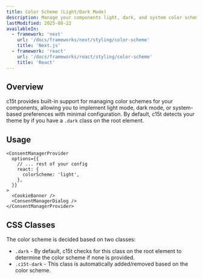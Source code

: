 ```yaml
---
title: Color Scheme (Light/Dark Mode)
description: Manage your components light, dark, and system color schemes.
lastModified: 2025-08-22
availableIn:
  - framework: 'next'
    url: '/docs/frameworks/next/styling/color-scheme'
    title: 'Next.js'
  - framework: 'react'
    url: '/docs/frameworks/react/styling/color-scheme'
    title: 'React'
---
```


## Overview

c15t provides built-in support for managing color schemes for your components, allowing you to implement light mode, dark mode, or system-based preferences with minimal configuration.
By default, c15t detects your theme by if you have a `.dark` class on the root element.

## Usage

```tsx
<ConsentManagerProvider
  options={{
    // ... rest of your config
    react: {
      colorScheme: 'light',
    },
  }}
>
  <CookieBanner />
  <ConsentManagerDialog />
</ConsentManagerProvider>
```

## CSS Classes

The color scheme is decided based on two classes:

- `.dark` - By default, c15t checks for this class on the root element to determine the color scheme if none is provided.
- `.c15t-dark` - This class is automatically added/removed based on the color scheme.
